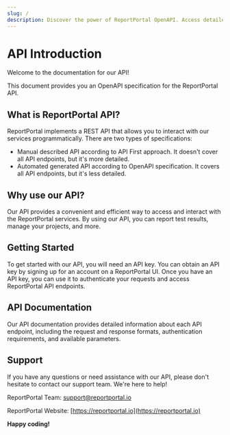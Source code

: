 ```yaml
---
slug: /
description: Discover the power of ReportPortal OpenAPI. Access detailed information about API endpoints, authentication, and more.
---
```

# API Introduction

Welcome to the documentation for our API!

This document provides you an OpenAPI specification for the ReportPortal API.

## What is ReportPortal API?

ReportPortal implements a REST API that allows you to interact with our services programmatically.
There are two types of specifications:

- Manual described API according to API First approach. It doesn't cover all API endpoints, but it's more detailed.
- Automated generated API according to OpenAPI specification. It covers all API endpoints, but it's less detailed.

## Why use our API?

Our API provides a convenient and efficient way to access and interact with the ReportPortal services.
By using our API, you can report test results, manage your projects, and more.

## Getting Started

To get started with our API, you will need an API key.
You can obtain an API key by signing up for an account on a ReportPortal UI.
Once you have an API key, you can use it to authenticate your requests and access ReportPortal API endpoints.

## API Documentation

Our API documentation provides detailed information about each API endpoint,
including the request and response formats, authentication requirements,
and available parameters.

## Support

If you have any questions or need assistance with our API, please don't
hesitate to contact our support team. We're here to help!

ReportPortal Team: [support@reportportal.io](mailto:support@reportportal.io)

ReportPortal Website: [https://reportportal.io](https://reportportal.io)

**Happy coding!**
